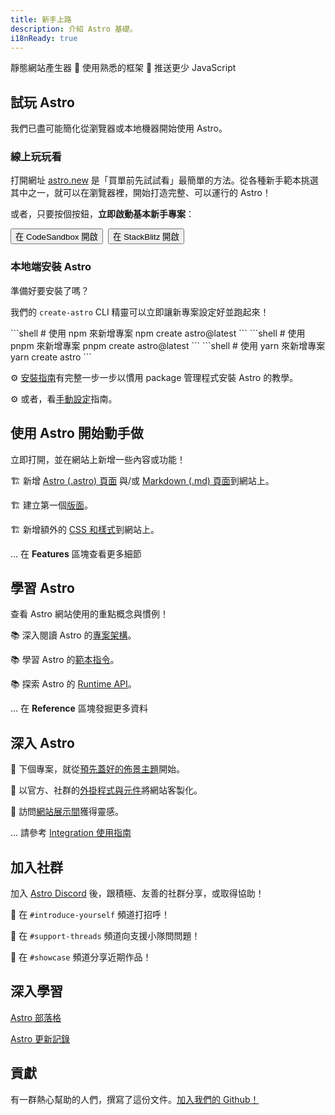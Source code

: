 ```yaml
---
title: 新手上路
description: 介紹 Astro 基礎。
i18nReady: true
---
```



靜態網站產生器  🚀  使用熟悉的框架  🚀  推送更少 JavaScript

## 試玩 Astro

我們已盡可能簡化從瀏覽器或本地機器開始使用 Astro。

### 線上玩玩看

打開網址 [astro.new](https://astro.new) 是「買單前先試試看」最簡單的方法。從各種新手範本挑選其中之一，就可以在瀏覽器裡，開始打造完整、可以運行的 Astro！

或者，只要按個按鈕，**立即啟動基本新手專案**：

<div style="display: flex; flex-wrap: wrap; gap: 0.5rem;">
    <Button href="https://astro.new/basics?on=codesandbox">在 CodeSandbox 開啟</Button>
    <Button href="https://astro.new/basics?on=stackblitz">在 StackBlitz 開啟</Button>
</div>

### 本地端安裝 Astro

準備好要安裝了嗎？

我們的 `create-astro` CLI 精靈可以立即讓新專案設定好並跑起來！

<PackageManagerTabs>
  <Fragment slot="npm">
  ```shell
  # 使用 npm 來新增專案
  npm create astro@latest
  ```
  </Fragment>
  <Fragment slot="pnpm">
  ```shell
  # 使用 pnpm 來新增專案
  pnpm create astro@latest
  ```
  </Fragment>
  <Fragment slot="yarn">
  ```shell
  # 使用 yarn 來新增專案
  yarn create astro
  ```
  </Fragment>
</PackageManagerTabs>

⚙️ [安裝指南](/zh-tw/install/auto/)有完整一步一步以慣用 package 管理程式安裝 Astro 的教學。

⚙️ 或者，看[手動設定](/zh-tw/install/manual/)指南。


## 使用 Astro 開始動手做

立即打開，並在網站上新增一些內容或功能！

🏗️ 新增 [Astro (.astro) 頁面](/zh-tw/core-concepts/astro-pages/) 與/或 [Markdown (.md) 頁面](/zh-tw/guides/markdown-content/)到網站上。

🏗️ 建立第一個[版面](/zh-tw/core-concepts/layouts/)。

🏗️ 新增額外的 [CSS 和樣式](/zh-tw/guides/styling/)到網站上。

... 在 **Features** 區塊查看更多細節



## 學習 Astro

查看 Astro 網站使用的重點概念與慣例！

📚 深入閱讀 Astro 的[專案架構](/zh-tw/core-concepts/project-structure/)。

📚 學習 Astro 的[範本指令](/zh-tw/reference/directives-reference/)。

📚 探索 Astro 的 [Runtime API](/zh-tw/reference/api-reference/)。

... 在 **Reference** 區塊發掘更多資料


## 深入 Astro

🧰 下個專案，就從[預先蓋好的佈景主題](https://astro.build/themes)開始。

🧰 以官方、社群的[外掛程式與元件](https://astro.build/integrations/)將網站客製化。

🧰 訪問[網站展示間](https://astro.build/showcase)獲得靈感。

... 請參考 [Integration 使用指南](/zh-tw/guides/integrations-guide/)



## 加入社群

加入 [Astro Discord](https://astro.build/chat) 後，跟積極、友善的社群分享，或取得協助！

💬 在 `#introduce-yourself` 頻道打招呼！

💬 在 `#support-threads` 頻道向支援小隊問問題！

💬 在 `#showcase` 頻道分享近期作品！


## 深入學習

[Astro 部落格](https://astro.build/blog/)

[Astro 更新記錄](https://github.com/withastro/astro/blob/main/packages/astro/CHANGELOG.md)


## 貢獻

有一群熱心幫助的人們，撰寫了這份文件。[加入我們的 Github！](https://github.com/withastro/docs)

<ContributorList githubRepo="withastro/docs" />
